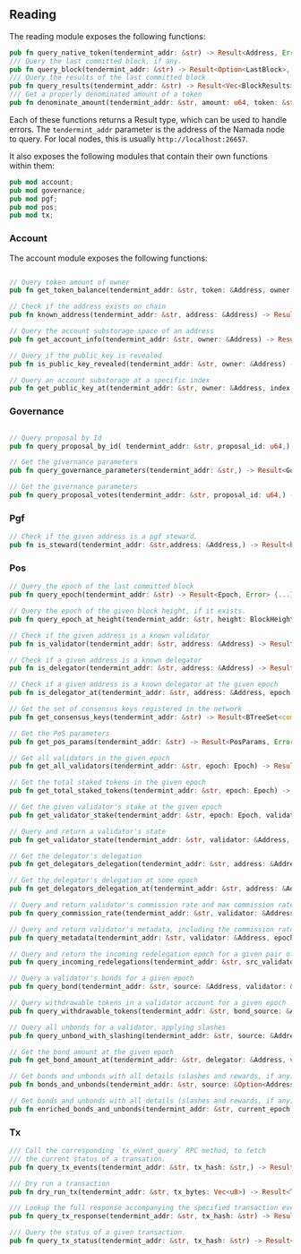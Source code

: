 ## Reading

The reading module exposes the following functions:

```rust
pub fn query_native_token(tendermint_addr: &str) -> Result<Address, Error>{...}
/// Query the last committed block, if any.
pub fn query_block(tendermint_addr: &str) -> Result<Option<LastBlock>, Error>{...}
/// Query the results of the last committed block
pub fn query_results(tendermint_addr: &str) -> Result<Vec<BlockResults>, Error> {...}
/// Get a properly denominated amount of a token
pub fn denominate_amount(tendermint_addr: &str, amount: u64, token: &str) -> Result<DenominatedAmount, Error> {...}
```
Each of these functions returns a Result type, which can be used to handle errors.
The `tendermint_addr` parameter is the address of the Namada node to query. For local nodes, this is usually `http://localhost:26657`.

It also exposes the following modules that contain their own functions within them:
    
```rust
pub mod account;
pub mod governance;
pub mod pgf;
pub mod pos;
pub mod tx;
```

### Account
The account module exposes the following functions:

```rust

// Query token amount of owner
pub fn get_token_balance(tendermint_addr: &str, token: &Address, owner: &Address) -> Result<token::Amount, Error> {...}

// Check if the address exists on chain
pub fn known_address(tendermint_addr: &str, address: &Address) -> Result<bool, Error> {...}

// Query the account substorage space of an address
pub fn get_account_info(tendermint_addr: &str, owner: &Address) -> Result<Option<Account>, Error> {...}

// Query if the public_key is revealed
pub fn is_public_key_revealed(tendermint_addr: &str, owner: &Address) -> Result<bool, Error> {...}

// Query an account substorage at a specific index
pub fn get_public_key_at(tendermint_addr: &str, owner: &Address, index: u8) -> Result<Option<common::PublicKey>, Error> {...}
```

### Governance

```rust

// Query proposal by Id
pub fn query_proposal_by_id( tendermint_addr: &str, proposal_id: u64,) -> Result<Option<StorageProposal>, Error> {...}

// Get the givernance parameters
pub fn query_governance_parameters(tendermint_addr: &str,) -> Result<GovernanceParameters, Error> {...}

// Get the givernance parameters
pub fn query_proposal_votes(tendermint_addr: &str, proposal_id: u64,) -> Result<Vec<Vote>, Error> {...}
```

### Pgf

```rust
// Check if the given address is a pgf steward.
pub fn is_steward(tendermint_addr: &str,address: &Address,) -> Result<bool, Error> {...}
```

### Pos

```rust
// Query the epoch of the last committed block
pub fn query_epoch(tendermint_addr: &str) -> Result<Epoch, Error> {...}

// Query the epoch of the given block height, if it exists.
pub fn query_epoch_at_height(tendermint_addr: &str, height: BlockHeight) -> Result<Option<Epoch>, Error> {...}

// Check if the given address is a known validator
pub fn is_validator(tendermint_addr: &str, address: &Address) -> Result<bool, Error> {...}

// Check if a given address is a known delegator
pub fn is_delegator(tendermint_addr: &str, address: &Address) -> Result<bool, Error> {...}

// Check if a given address is a known delegator at the given epoch
pub fn is_delegator_at(tendermint_addr: &str, address: &Address, epoch: Epoch) -> Result<bool, Error> {...}

// Get the set of consensus keys registered in the network
pub fn get_consensus_keys(tendermint_addr: &str) -> Result<BTreeSet<common::PublicKey>, Error> {...}

// Get the PoS parameters
pub fn get_pos_params(tendermint_addr: &str) -> Result<PosParams, Error> {...}

// Get all validators in the given epoch
pub fn get_all_validators(tendermint_addr: &str, epoch: Epoch) -> Result<HashSet<Address>, Error> {...}

// Get the total staked tokens in the given epoch
pub fn get_total_staked_tokens(tendermint_addr: &str, epoch: Epoch) -> Result<token::Amount, Error> {...}

// Get the given validator's stake at the given epoch
pub fn get_validator_stake(tendermint_addr: &str, epoch: Epoch, validator: &Address) -> Result<token::Amount, Error> {...}

// Query and return a validator's state
pub fn get_validator_state(tendermint_addr: &str, validator: &Address, epoch: Option<Epoch>) -> Result<Option<ValidatorState>, Error> {...}

// Get the delegator's delegation
pub fn get_delegators_delegation(tendermint_addr: &str, address: &Address) -> Result<HashSet<Address>, Error> {...}

// Get the delegator's delegation at some epoch
pub fn get_delegators_delegation_at(tendermint_addr: &str, address: &Address, epoch: Epoch) -> Result<HashMap<Address, token::Amount>, Error> {...}

// Query and return validator's commission rate and max commission rate change per epoch
pub fn query_commission_rate(tendermint_addr: &str, validator: &Address, epoch: Option<Epoch>) -> Result<Option<CommissionPair>, Error> {...}

// Query and return validator's metadata, including the commission rate and max commission rate change
pub fn query_metadata(tendermint_addr: &str, validator: &Address, epoch: Option<Epoch>) -> Result<(Option<ValidatorMetaData>, Option<CommissionPair>), Error> {...}

// Query and return the incoming redelegation epoch for a given pair of source validator and delegator, if there is any
pub fn query_incoming_redelegations(tendermint_addr: &str, src_validator: &Address, delegator: &Address) -> Result<Option<Epoch>, Error> {...}

// Query a validator's bonds for a given epoch
pub fn query_bond(tendermint_addr: &str, source: &Address, validator: &Address, epoch: Option<Epoch>) -> Result<token::Amount, Error> {...}

// Query withdrawable tokens in a validator account for a given epoch
pub fn query_withdrawable_tokens(tendermint_addr: &str, bond_source: &Address, validator: &Address, epoch: Option<Epoch>) -> Result<token::Amount, Error> {...}

// Query all unbonds for a validator, applying slashes
pub fn query_unbond_with_slashing(tendermint_addr: &str, source: &Address, validator: &Address) -> Result<HashMap<(Epoch, Epoch), token::Amount>, Error> {...}

// Get the bond amount at the given epoch
pub fn get_bond_amount_at(tendermint_addr: &str, delegator: &Address, validator: &Address, epoch: Epoch) -> Result<token::Amount, Error> {...}

// Get bonds and unbonds with all details (slashes and rewards, if any) grouped by their bond IDs
pub fn bonds_and_unbonds(tendermint_addr: &str, source: &Option<Address>, validator: &Option<Address>) -> Result<BondsAndUnbondsDetails, Error> {...}

// Get bonds and unbonds with all details (slashes and rewards, if any) grouped by their bond IDs, enriched with extra information calculated from the data
pub fn enriched_bonds_and_unbonds(tendermint_addr: &str, current_epoch: Epoch, source: &Option<Address>, validator: &Option<Address>) -> Result<EnrichedBondsAndUnbondsDetails, Error> {...}
```

### Tx

```rust
/// Call the corresponding `tx_event_query` RPC method, to fetch
/// the current status of a transation.
pub fn query_tx_events(tendermint_addr: &str, tx_hash: &str,) -> Result<Option<Event>, Error> {...}

/// Dry run a transaction
pub fn dry_run_tx(tendermint_addr: &str, tx_bytes: Vec<u8>) -> Result<TxResult, Error> {...}

/// Lookup the full response accompanying the specified transaction event
pub fn query_tx_response(tendermint_addr: &str, tx_hash: &str) -> Result<TxResponse, Error> {...}

/// Query the status of a given transaction.
pub fn query_tx_status(tendermint_addr: &str, tx_hash: &str) -> Result<Event, Error> {...}
```
